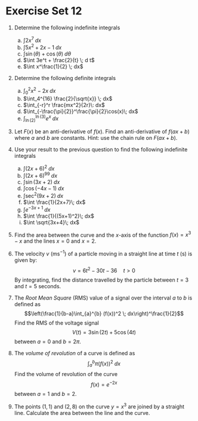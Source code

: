 # Exercise Set 12 {-}

1. Determine the following indefinite integrals
    a. $\int 2x^7\; dx$
    a. $\int 5x^2+2x-1 \; dx$
    a. $\int \sin(\theta)+\cos(\theta) \; d\theta$
    a. $\int 3e^t + \frac{2}{t} \; d t$
    a. $\int x^\frac{1}{2} \; dx$

1. Determine the following definite integrals
    a. $\int_0^2 x^2-2x\; dx$
    a. $\int_4^{16} \frac{2}{\sqrt{x}} \; dx$
    a. $\int_{-r}^r \frac{mx^2}{2r}\: dx$
    a. $\int_{-\frac{\pi}{2}}^\frac{\pi}{2}\cos(x)\; dx$
    a. $\int_{\ln(2)}^{\ln(3)} e^x\; dx$

1. Let $F(x)$ be an anti-derivative of $f(x)$. Find an anti-derivative of $f(ax+b)$ where $a$ and $b$ are constants. Hint: use the chain rule on $F(ax+b)$.

1. Use your result to the previous question to find the following indefinite integrals
    a. $\int (2x+6)^2\; dx$
    a. $\int (2x+6)^{99} \; dx$
    a. $\int \sin(3x+2) \; dx$
    a. $\int \cos(-4x-1) \; dx$
    a. $\int \sec^2(9x+2) \; dx$
    a. $\int \frac{1}{2x+7}\; dx$
    a. $\int e^{-3x+1}\; dx$
    a. $\int \frac{1}{(5x+1)^2}\; dx$
    a. $\int \sqrt{3x+4}\; dx$

1. Find the area between the curve and the $x$-axis of the function $f(x)=x^3-x$ and the lines $x=0$ and $x=2$.

1. The velocity $v$ ($\text{ms}^{-1}$) of a particle moving in a straight line at time $t$ ($\text{s}$) is given by:
    $$v=6t^2-30t-36\quad t>0$$
    By integrating, find the distance travelled by the particle between $t=3$ and $t=5$ seconds.


1. The *Root Mean Square* (RMS) value of a signal over the interval $a$ to $b$ is defined as
    $$\left(\frac{1}{b-a}\int_{a}^{b} (f(x))^2 \; dx\right)^\frac{1}{2}$$
    Find the RMS of the voltage signal
    $$V(t)=3\sin(2t)+5\cos(4t)$$
    between $a=0$ and $b=2\pi$.

1. The *volume of revolution* of a curve is defined as
    $$\int_a^b \pi (f(x))^2 \; dx$$
    Find the volume of revolution of the curve
    $$f(x)=e^{-2x}$$
    between $a=1$ and $b=2$.

1. The points $(1,1)$ and $(2,8)$ on the curve $y=x^3$ are joined by a straight line. Calculate the area between the line and the curve.